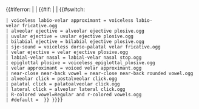 {{#iferror: {{{soundfile|}}}{{{IPAsym_name|}}}| {{{soundfile|}}}{{{IPAsym_name|}}}<!--
-->| {{#if: {{{soundfile|}}}| {{{soundfile|}}}<!--
-->| {{#switch: {{{IPAsym_name|}}}
<!-- Non-default filenames to be added here -->
<!-- Default is when composed of IPAsym_name for that IPAsymbol + .ogg-extension -->
 | voiceless labio-velar approximant = voiceless labio-velar fricative.ogg<!--蕧-->
 | alveolar ejective = alveolar ejective plosive.ogg<!--t始-->
 | uvular ejective = uvular ejective plosive.ogg<!--q始-->
 | bilabial ejective = bilabial ejective plosive.ogg<!--p始-->
 | sje-sound = voiceless dorso-palatal velar fricative.ogg<!--骚-->
 | velar ejective = velar ejective plosive.ogg<!--k始-->
 | labial-velar nasal = labial-velar nasal stop.ogg<!--艐汀m-->
 | epiglottal plosive = voiceless_epiglottal_plosive.ogg<!--省-->
 | velar approximant = voiced velar approximant.ogg<!--砂-->
 | near-close near-back vowel = near-close near-back rounded vowel.ogg<!--蕣-->
 | alveolar click = postalveolar click.ogg<!-- 莾 -->
 | palatal click = palatoalveolar click.ogg<!-- 莵 -->
 | lateral click = alveolar lateral click.ogg<!-- 莻 -->
 | R-colored vowel=Regular and r-colored vowels.ogg <!--蓺-->
 | #default = {{{IPAsym_name|}}}<!--
-->}}<!--
-->}}}}<noinclude>
{{documentation|1=Template:IPA audio filename/doc}}
</noinclude>